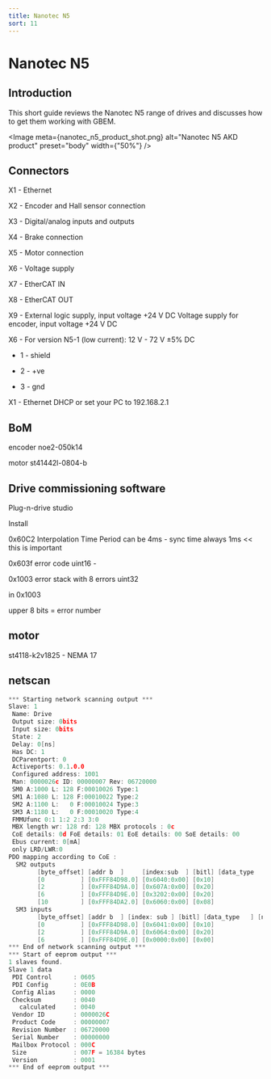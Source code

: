 ```yaml
---
title: Nanotec N5
sort: 11
---
```



# Nanotec N5

## Introduction

This short guide reviews the Nanotec N5 range of drives and discusses how to get them working with GBEM.




<Image meta={nanotec_n5_product_shot.png} alt="Nanotec N5 AKD product" preset="body" width={"50%"} />



## Connectors

X1 - Ethernet

X2 - Encoder and Hall sensor connection 

X3 - Digital/analog inputs and outputs 

X4 - Brake connection 

X5 - Motor connection 

X6 - Voltage supply

X7 - EtherCAT IN 

X8 - EtherCAT OUT 

X9 - External logic supply, input voltage +24 V DC Voltage supply for encoder, input voltage +24 V DC





X6 - For version N5-1 (low current): 12 V - 72 V ±5% DC

* 1 -  shield

* 2 - +ve

* 3 - gnd



X1 - Ethernet DHCP or set your PC to 192.168.2.1

## BoM

encoder noe2-050k14

motor st41442l-0804-b

## Drive commissioning software

Plug-n-drive studio

Install



0x60C2 Interpolation Time Period can be 4ms - sync time always 1ms << this is important



0x603f error code uint16 - 

0x1003 error stack with 8 errors uint32

in 0x1003

upper 8 bits = error number







## motor

st4118-k2v1825 - NEMA 17



## netscan

````c
*** Starting network scanning output ***
Slave: 1
 Name: Drive
 Output size: 0bits
 Input size: 0bits
 State: 2
 Delay: 0[ns]
 Has DC: 1
 DCParentport: 0
 Activeports: 0.1.0.0
 Configured address: 1001
 Man: 0000026c ID: 00000007 Rev: 06720000
 SM0 A:1000 L: 128 F:00010026 Type:1
 SM1 A:1080 L: 128 F:00010022 Type:2
 SM2 A:1100 L:   0 F:00010024 Type:3
 SM3 A:1180 L:   0 F:00010020 Type:4
 FMMUfunc 0:1 1:2 2:3 3:0
 MBX length wr: 128 rd: 128 MBX protocols : 0c
 CoE details: 0d FoE details: 01 EoE details: 00 SoE details: 00
 Ebus current: 0[mA]
 only LRD/LWR:0
PDO mapping according to CoE :
  SM2 outputs
        [byte_offset] [addr b  ] 	 [index:sub  ] [bitl] [data_type   ] [name                                    ]
        [0          ] [0xFFF84D98.0] [0x6040:0x00] [0x10]
        [2          ] [0xFFF84D9A.0] [0x607A:0x00] [0x20]
        [6          ] [0xFFF84D9E.0] [0x3202:0x00] [0x20]
        [10         ] [0xFFF84DA2.0] [0x6060:0x00] [0x08]
  SM3 inputs
        [byte_offset] [addr b  ] [index: sub ] [bitl] [data_type   ] [name                                    ]
        [0          ] [0xFFF84D98.0] [0x6041:0x00] [0x10]
        [2          ] [0xFFF84D9A.0] [0x6064:0x00] [0x20]
        [6          ] [0xFFF84D9E.0] [0x0000:0x00] [0x00]
*** End of network scanning output ***
*** Start of eeprom output ***
1 slaves found.
Slave 1 data
 PDI Control      : 0605
 PDI Config       : 0E0B
 Config Alias     : 0000
 Checksum         : 0040
   calculated     : 0040
 Vendor ID        : 0000026C
 Product Code     : 00000007
 Revision Number  : 06720000
 Serial Number    : 00000000
 Mailbox Protocol : 000C
 Size             : 007F = 16384 bytes
 Version          : 0001
*** End of eeprom output ***
````

